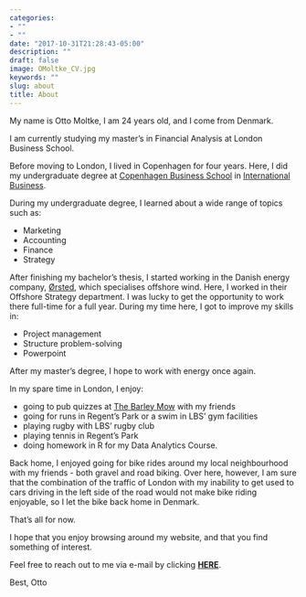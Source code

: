 ```yaml
---
categories:
- ""
- ""
date: "2017-10-31T21:28:43-05:00"
description: ""
draft: false
image: OMoltke_CV.jpg
keywords: ""
slug: about
title: About
---
```


My name is Otto Moltke, I am 24 years old, and I come from Denmark.

I am currently studying my master's in Financial Analysis at London Business School.

Before moving to London, I lived in Copenhagen for four years. Here, I did my undergraduate degree at [Copenhagen Business School](https://www.cbs.dk/en) in [International Business](https://www.cbs.dk/en/study/bachelor/bsc-in-international-business).

During my undergraduate degree, I learned about a wide range of topics such as:

- Marketing
- Accounting
- Finance
- Strategy

After finishing my bachelor's thesis, I started working in the Danish energy company, [Ørsted](https://orsted.co.uk/), which specialises offshore wind. Here, I worked in their Offshore Strategy department. I was lucky to get the opportunity to work there full-time for a full year. During my time here, I got to improve my skills in:

- Project management
- Structure problem-solving
- Powerpoint 

After my master's degree, I hope to work with energy once again. 

In my spare time in London, I enjoy:

- going to pub quizzes at [The Barley Mow](https://www.barleymowlondon.co.uk/) with my friends
- going for runs in Regent's Park or a swim in LBS' gym facilities
- playing rugby with LBS' rugby club
- playing tennis in Regent's Park
- doing homework in R for my Data Analytics Course. 

Back home, I enjoyed going for bike rides around my local neighbourhood with my friends - both gravel and road biking. Over here, however, I am sure that the combination of the traffic of London with my inability to get used to cars driving in the left side of the road would not make bike riding enjoyable, so I let the bike back home in Denmark.

That's all for now.

I hope that you enjoy browsing around my website, and that you find something of interest.

Feel free to reach out to me via e-mail by clicking [**HERE**](mailto:omoltke.mfa2022@london.edu).

Best,
Otto